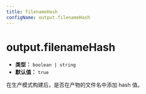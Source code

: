 ```yaml
---
title: filenameHash
configName: output.filenameHash
---
```


# output.filenameHash

- **类型：** `boolean | string`
- **默认值：** `true`

在生产模式构建后，是否在产物的文件名中添加 hash 值。


<RsbuildConfig configName="output.filenameHash" />
